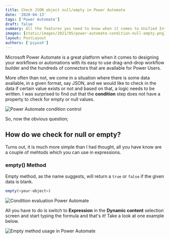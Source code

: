 ```yaml
---
title: Check JSON object null/empty in Power Automate
date: '2020-04-13'
tags: ['Power Automate']
draft: false
summary: All the features you need to know when it comes to Unified Interface on Dynamics 365
images: [static/images/2021/05/power-automate-condition-null-empty.png]
layout: PostLayout
authors: ['piyush']
---
```


<TOCInline toc={props.toc} asDisclosure toHeading={3} />
Microsoft Power Automate is a great platform when it comes to designing your workflows or automations
with its easy to use drag-and-drop workflow builder and the hundreds of connectors that are available
for Power Users.

More often than not, we come in a situation where there is some data available, in a given format, say JSON, and we would like to check in the data if certain value exists or not and based on that, a logic needs to be written. I was surprised to find out that the **condition** step does not have a property to check for empty or null values.

![Power Automate condition control](/static/images/2021/05/power-automate-condition-null-empty.png)

So, now the obvious question;

## How do we check for null or empty?

Turns out, it is much more simple than I had thought, all you have know are a couple of mehtods which you can use in expressions.

### empty() Method

Empty method, as the name suggests, will return a `true` or `false` if the given data is blank.

```javascript
empty(<your-object>)
```

![Condition evaluation Power Automate](/static/images/2021/05/condition-evaluation-power-automate.png)

All you have to do is switch to **Expression** in the **Dynamic content** selection screen and start typing the formula and that's it! Take a look at one example below.

![Empty method usage in Power Automate](/static/images/2021/05/empty-method-usage-power-automate.gif)
